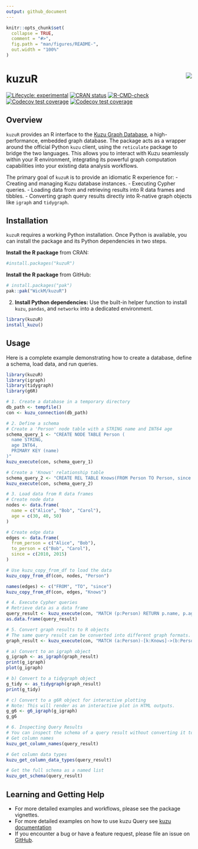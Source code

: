 ```yaml
---
output: github_document
---
```


<!-- README.md is generated from README.Rmd. Please edit that file -->

```r
knitr::opts_chunk$set(
  collapse = TRUE,
  comment = "#>",
  fig.path = "man/figures/README-",
  out.width = "100%"
)
```

# kuzuR <img src="man/figures/logo.png" align="right"/>

<!-- badges: start -->

[![Lifecycle: experimental](https://img.shields.io/badge/lifecycle-experimental-orange.svg)](https://lifecycle.r-lib.org/articles/stages.html#experimental) [![CRAN status](https://www.r-pkg.org/badges/version/kuzuR)](https://cran.r-project.org/package=kuzuR) [![R-CMD-check](https://github.com/WickM/kuzuR/actions/workflows/R-CMD-check.yaml/badge.svg)](https://github.com/WickM/kuzuR/actions/workflows/R-CMD-check.yaml) [![Codecov test coverage](https://codecov.io/gh/WickM/kuzuR/branch/main/graph/badge.svg)](https://app.codecov.io/gh/WickM/kuzuR) [![Codecov test coverage](https://codecov.io/gh/WickM/kuzuR/graph/badge.svg)](https://app.codecov.io/gh/WickM/kuzuR)

<!-- badges: end -->

## Overview

`kuzuR` provides an R interface to the [Kuzu Graph Database](https://kuzudb.github.io/docs/), a high-performance, embedded graph database. The package acts as a wrapper around the official Python `kuzu` client, using the `reticulate` package to bridge the two languages. This allows you to interact with Kuzu seamlessly within your R environment, integrating its powerful graph computation capabilities into your existing data analysis workflows.

The primary goal of `kuzuR` is to provide an idiomatic R experience for: - Creating and managing Kuzu database instances. - Executing Cypher queries. - Loading data from and retrieving results into R data frames and tibbles. - Converting graph query results directly into R-native graph objects like `igraph` and `tidygraph`.

## Installation

`kuzuR` requires a working Python installation. Once Python is available, you can install the package and its Python dependencies in two steps.

**Install the R package** from CRAN:

``` r
#install.packages("kuzuR")
```

**Install the R package** from GitHub:

``` r
# install.packages("pak")
pak::pak("WickM/kuzuR")
```

2.  **Install Python dependencies:** Use the built-in helper function to install `kuzu`, `pandas`, and `networkx` into a dedicated environment.

``` r
library(kuzuR)
install_kuzu()
```

## Usage

Here is a complete example demonstrating how to create a database, define a schema, load data, and run queries.

```r
library(kuzuR)
library(igraph)
library(tidygraph)
library(g6R)

# 1. Create a database in a temporary directory
db_path <- tempfile()
con <- kuzu_connection(db_path)

# 2. Define a schema
# Create a 'Person' node table with a STRING name and INT64 age
schema_query_1 <- "CREATE NODE TABLE Person (
  name STRING,
  age INT64,
  PRIMARY KEY (name)
)"
kuzu_execute(con, schema_query_1)

# Create a 'Knows' relationship table
schema_query_2 <- "CREATE REL TABLE Knows(FROM Person TO Person, since INT64)"
kuzu_execute(con, schema_query_2)

# 3. Load data from R data frames
# Create node data
nodes <- data.frame(
  name = c("Alice", "Bob", "Carol"),
  age = c(30, 40, 50)
)

# Create edge data
edges <- data.frame(
  from_person = c("Alice", "Bob"),
  to_person = c("Bob", "Carol"),
  since = c(2010, 2015)
)

# Use kuzu_copy_from_df to load the data
kuzu_copy_from_df(con, nodes, "Person")

names(edges) <- c("FROM", "TO", "since")
kuzu_copy_from_df(con, edges, "Knows")

# 4. Execute Cypher queries
# Retrieve data as a data frame
query_result <- kuzu_execute(con, "MATCH (p:Person) RETURN p.name, p.age")
as.data.frame(query_result)

# 5. Convert graph results to R objects
# The same query result can be converted into different graph formats.
graph_result <- kuzu_execute(con, "MATCH (a:Person)-[k:Knows]->(b:Person) RETURN a, k, b")

# a) Convert to an igraph object
g_igraph <- as_igraph(graph_result)
print(g_igraph)
plot(g_igraph)

# b) Convert to a tidygraph object
g_tidy <- as_tidygraph(graph_result)
print(g_tidy)

# c) Convert to a g6R object for interactive plotting
# Note: This will render as an interactive plot in HTML outputs.
g_g6 <- g6_igraph(g_igraph)
g_g6

# 6. Inspecting Query Results
# You can inspect the schema of a query result without converting it to a data frame.
# Get column names
kuzu_get_column_names(query_result)

# Get column data types
kuzu_get_column_data_types(query_result)

# Get the full schema as a named list
kuzu_get_schema(query_result)
```

## Learning and Getting Help

-   For more detailed examples and workflows, please see the package vignettes.
-   For more detailed examples on how to use kuzu Query see [kuzu documentation](https://kuzudb.github.io/docs/)
-   If you encounter a bug or have a feature request, please file an issue on [GitHub](https://github.com/WickM/kuzuR/issues).